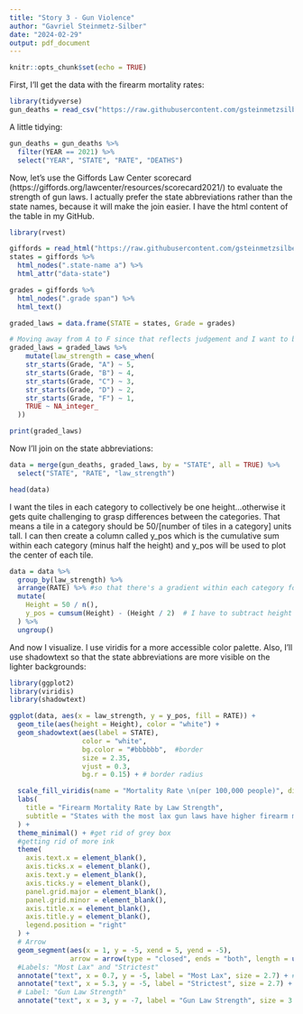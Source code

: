 ```yaml
---
title: "Story 3 - Gun Violence"
author: "Gavriel Steinmetz-Silber"
date: "2024-02-29"
output: pdf_document
---
```


```r
knitr::opts_chunk$set(echo = TRUE)
```

First, I'll get the data with the firearm mortality rates: 

```r
library(tidyverse)
gun_deaths = read_csv("https://raw.githubusercontent.com/gsteinmetzsilber/DATA-608/main/Story%203/CDC%20Firearm%20Mortality%20Rates.csv")
```
A little tidying:

```r
gun_deaths = gun_deaths %>% 
  filter(YEAR == 2021) %>% 
  select("YEAR", "STATE", "RATE", "DEATHS")
```

Now, let's use the Giffords Law Center scorecard (https://giffords.org/lawcenter/resources/scorecard2021/) to evaluate the strength of gun laws. I actually prefer the state abbreviations rather than the state names, because it will make the join easier. I have the html content of the table in my GitHub. 

```r
library(rvest)

giffords = read_html("https://raw.githubusercontent.com/gsteinmetzsilber/DATA-608/main/Story%203/Giffords_2021_Scores.html")
states = giffords %>%
  html_nodes(".state-name a") %>%
  html_attr("data-state")

grades = giffords %>% 
  html_nodes(".grade span") %>% 
  html_text()

graded_laws = data.frame(STATE = states, Grade = grades)

# Moving away from A to F since that reflects judgement and I want to be more objective 
graded_laws = graded_laws %>% 
    mutate(law_strength = case_when(
    str_starts(Grade, "A") ~ 5,
    str_starts(Grade, "B") ~ 4,
    str_starts(Grade, "C") ~ 3,
    str_starts(Grade, "D") ~ 2,
    str_starts(Grade, "F") ~ 1,
    TRUE ~ NA_integer_  
  ))

print(graded_laws)
```

Now I'll join on the state abbreviations: 

```r
data = merge(gun_deaths, graded_laws, by = "STATE", all = TRUE) %>%
  select("STATE", "RATE", "law_strength")

head(data)
```

I want the tiles in each category to collectively be one height...otherwise it gets quite challenging to grasp differences between the categories. That means a tile in a category should be 50/[number of tiles in a category] units tall. I can then create a column called y_pos which is the cumulative sum within each category (minus half the height) and y_pos will be used to plot the center of each tile. 

```r
data = data %>%
  group_by(law_strength) %>%
  arrange(RATE) %>% #so that there's a gradient within each category for clarity
  mutate(
    Height = 50 / n(),  
    y_pos = cumsum(Height) - (Height / 2)  # I have to subtract height / 2 so that we ehave the center.
  ) %>%
  ungroup()
```


And now I visualize. I use viridis for a more accessible color palette. Also, I'll use shadowtext so that the state abbreviations are more visible on the lighter backgrounds:

```r
library(ggplot2)
library(viridis)
library(shadowtext)

ggplot(data, aes(x = law_strength, y = y_pos, fill = RATE)) +
  geom_tile(aes(height = Height), color = "white") + 
  geom_shadowtext(aes(label = STATE), 
                  color = "white",  
                  bg.color = "#bbbbbb",  #border
                  size = 2.35, 
                  vjust = 0.3,
                  bg.r = 0.15) + # border radius

  scale_fill_viridis(name = "Mortality Rate \n(per 100,000 people)", direction = -1, option = "F") +
  labs(
    title = "Firearm Mortality Rate by Law Strength",
    subtitle = "States with the most lax gun laws have higher firearm mortality rates"
  ) +
  theme_minimal() + #get rid of grey box
  #getting rid of more ink
  theme(
    axis.text.x = element_blank(),
    axis.ticks.x = element_blank(),
    axis.text.y = element_blank(),
    axis.ticks.y = element_blank(),
    panel.grid.major = element_blank(),
    panel.grid.minor = element_blank(),
    axis.title.x = element_blank(),
    axis.title.y = element_blank(),
    legend.position = "right"
  ) +
  # Arrow
  geom_segment(aes(x = 1, y = -5, xend = 5, yend = -5), 
               arrow = arrow(type = "closed", ends = "both", length = unit(0.15, "inches")), size = 0.4) +
  #Labels: "Most Lax" and "Strictest"
  annotate("text", x = 0.7, y = -5, label = "Most Lax", size = 2.7) + # .3 off the arrow for both labels
  annotate("text", x = 5.3, y = -5, label = "Strictest", size = 2.7) +
  # Label: "Gun Law Strength"
  annotate("text", x = 3, y = -7, label = "Gun Law Strength", size = 3.6)

```











